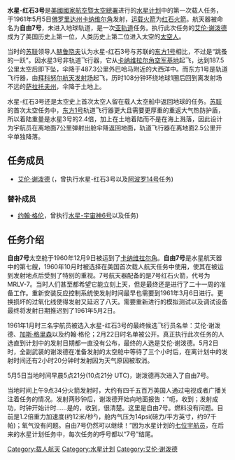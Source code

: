 {{Unreferenced|time=2015-10-27T14:47:57+00:00}}
{{noteTA
|G1=Aero
}}
{{Infobox spaceflight
| operator           = [[美国国家航空航天局|美国国家航空航天局]]
| name               = 水星-红石3号
| insignia           = Freedom 7 insignia.jpg
| crew_callsign      = 自由7号
| crew_size          = 1
| launch_site        = [[卡纳维尔角|卡纳维尔角]]
| launch_date        = 1961年5月5日<br />14:34:13 {{lang|en|[[UTC|UTC]]}}<br />{{lang|en|LC 5}}

| landing_date       = 1961年5月5日<br />14:49:41 {{lang|en|UTC}}
| landing_site       = {{coord|27|13|42|N|75|53|00|W}}
| mission_duration   = 15分钟28秒
| orbits_completed   = 未进入轨道
| launch_mass        = {{convert|4040|lb|kg}}
| landing_mass       = {{convert|2316|lb|kg}}
| distance_travelled = 487.26公里
| crew_photo         = Alan Shepard in Mercury flight suit.jpg
| crew_photo_caption = 艾伦·谢泼德
| next_mission       = [[File:Liberty_bell_insignia.jpg|25px]] [[水星-红石4号|水星-红石4号]]|
| programme          = [[水星计划|水星计划]]
}}

'''水星-红石3号'''是[[美國國家航空暨太空總署|美國國家航空暨太空總署]]进行的[[水星计划|水星计划]]中的第一次载人任务，于1961年5月5日[[佛罗里达州|佛罗里达州]][[卡纳维尔角|卡纳维尔角]]发射，[[运载火箭|运载火箭]]为[[红石火箭|红石火箭]]。航天器被命名为'''自由7号'''，未进入地球轨道，是一次[[亚轨道|亚轨道]]任务。执行此次任务的[[艾伦·谢泼德|艾伦·谢泼德]]成为了美国历史上第一位，人类历史上第二位进入太空的[[太空人|太空人]]。

当时的[[苏联|苏联]]领导人[[赫鲁晓夫|赫鲁晓夫]]认为水星-红石3号与苏联的[[东方1号|东方1号]]相比，不过是“跳蚤的一跃”。因水星3号非轨道飞行器，它从[[卡纳维拉尔角空军基地|卡纳维拉尔角空军基地]]起飞，达到187.5公里太空后即下坠，伞降于487.3公里外巴哈马附近的大西洋中。而东方1号是轨道飞行器，由[[拜科努尔航天发射场|拜科努尔航天发射场]]起飞，历时108分钟环绕地球1圈后回到离发射场不远的[[萨拉托夫州|萨拉托夫州]]，伞降于土地上。

水星-红石3号还是太空史上首次太空人留在载人太空船中返回地球的任务。[[苏联|苏联]]的首次太空任务中，[[东方1号|东方1号]]轨道飞行器更大且需要更厚重的重返大气热防护盾，所以着陆重量是水星3号的2.4倍，加上在土地着陆而不是在海上溅落，因此设计为宇航员在离地面7公里弹射出舱伞降返回地面，轨道飞行器在离地面2.5公里开伞单独降落。

== 任务成员 ==
* [[艾伦·谢泼德|艾伦·谢泼德]] ({{lang|en|Alan Shepard}}，曾执行水星-红石3号以及[[阿波罗14号|阿波罗14号]]任务)

=== 替补成员 ===
* [[约翰·格伦|约翰·格伦]]，曾执行[[水星-宇宙神6号|水星-宇宙神6号]]以及{{lang|en|[[STS-95|STS-95]]}}任务)

== 任务介绍 ==
'''自由7号'''太空舱于1960年12月9日被运到了[[卡纳维拉尔角|卡纳维拉尔角]]。'''自由7号'''是水星航天器中的第七艘，1960年10月时被选择在美国首次载人航天任务中使用，使其在被运到发射地点后受到了特别的重视。7号航天器配备的是7号红石火箭，代号为MRLV-7。当时人们甚至都希望它能立刻上天，但是最终还是进行了二十一周的准备工作。重新安装反应控制系统使发射时间最早也需要到1961年3月6日进行。更换损坏的过氧化线使得发射又延迟了八天。需要重新进行的模拟测试以及调试设备最终将发射日期推迟到了1961年5月2日。

1961年1月时三名宇航员被选入水星-红石3号的最终候选飞行员名单：艾伦·谢泼德、[[加斯·格里森|加斯·格里森]]以及约翰·格伦；2月22日时名单被公开。真正执行此次任务的人选直到计划中的发射日期都一直没有公布，最终的人选是艾伦·谢泼德。5月2日时，全副武装的谢泼德在准备发射的太空舱中等待了三个小时后，在离计划中的发射时间还有2小时20分钟时发射因为天气原因被取消。

5月5日当地时间早晨5点21分(10点21分 UTC)，谢泼德再次进入了自由7号。

当地时间上午9点34分火箭发射时，大约有四千五百万美国人通过电视或者广播关注着任务的情况。发射两秒钟后，谢泼德开始向地面报告：“呃，收到；发射成功，时钟开始计时……是的，收到，很清楚。这里是自由7号。燃料没有问题。目前是1.2倍重力加速度(约12米/秒²)，舱内气压为14psi(磅力/平方英寸，约97千帕)；氧气没有问题。自由7号仍然可以继续！”因为水星计划的[[水星计划7人|七位宇航员]]，在后来的水星计划任务中，每次任务的呼号都以“7号”结尾。

{{水星计划}}
{{美国航空航天局太空计划}}
[[Category:载人航天|Category:载人航天]]
[[Category:水星计划|Category:水星计划]]
[[Category:艾伦·谢泼德|Category:艾伦·谢泼德]]